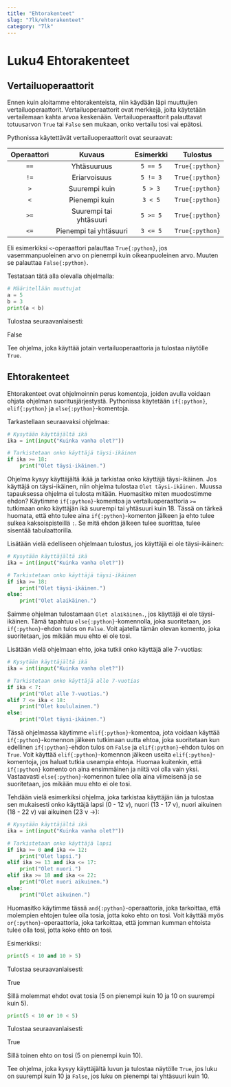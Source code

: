 ---
title: "Ehtorakenteet"
slug: "7lk/ehtorakenteet"
category: "7lk"
---

# Luku4 Ehtorakenteet

## Vertailuoperaattorit

Ennen kuin aloitamme ehtorakenteista, niin käydään läpi muuttujien vertailuoperaattorit. Vertailuoperaattorit ovat merkkejä, joita käytetään vertailemaan kahta arvoa keskenään. Vertailuoperaattorit palauttavat totuusarvon `True` tai `False` sen mukaan, onko vertailu tosi vai epätosi.

Pythonissa käytettävät vertailuoperaattorit ovat seuraavat:

| Operaattori | Kuvaus                | Esimerkki       | Tulostus |
|:-----------:|:---------------------:|:---------------:|:--------:|
| `==`        | Yhtäsuuruus           | `5 == 5`        | `True{:python}`   |
| `!=`        | Eriarvoisuus          | `5 != 3`        | `True{:python}`   |
| `>`         | Suurempi kuin         | `5 > 3`         | `True{:python}`   |
| `<`         | Pienempi kuin         | `3 < 5`         | `True{:python}`   |
| `>=`        | Suurempi tai yhtäsuuri| `5 >= 5`        | `True{:python}`   |
| `<=`        | Pienempi tai yhtäsuuri| `3 <= 5`        | `True{:python}`   |


Eli esimerkiksi `<`-operaattori palauttaa `True{:python}`, jos vasemmanpuoleinen arvo on pienempi kuin oikeanpuoleinen arvo. Muuten se palauttaa `False{:python}`.

Testataan tätä alla olevalla ohjelmalla:

```python
# Määritellään muuttujat
a = 5
b = 3
print(a < b)
```
Tulostaa seuraavanlaisesti:

<EsimerkkiTulostus>
False
</EsimerkkiTulostus>

<Harjoitus 
    name="Yksinkertainen vertailu"
    points={10}
    answer="True"
    level={1}
    >
Tee ohjelma, joka käyttää jotain vertailuoperaattoria ja tulostaa näytölle `True`.

</Harjoitus>

## Ehtorakenteet

Ehtorakenteet ovat ohjelmoinnin perus komentoja, joiden avulla voidaan ohjata ohjelman suoritusjärjestystä. Pythonissa käytetään `if{:python}`, `elif{:python}` ja `else{:python}`-komentoja.

Tarkastellaan seuraavaksi ohjelmaa:

```python
# Kysytään käyttäjältä ikä
ika = int(input("Kuinka vanha olet?"))

# Tarkistetaan onko käyttäjä täysi-ikäinen
if ika >= 18:
    print("Olet täysi-ikäinen.")
```

Ohjelma kysyy käyttäjältä ikää ja tarkistaa onko käyttäjä täysi-ikäinen. Jos käyttäjä on täysi-ikäinen, niin ohjelma tulostaa `Olet täysi-ikäinen.` Muussa tapauksessa ohjelma ei tulosta mitään. Huomasitko miten muodostimme ehdon? Käytimme `if{:python}`-komentoa ja vertailuoperaattoria `>=` tutkimaan onko käyttäjän ikä suurempi tai yhtäsuuri kuin 18. Tässä on tärkeä huomata, että ehto tulee aina `if{:python}`-komenton jälkeen ja ehto tulee sulkea kaksoispisteillä `:`.
Se mitä ehdon jälkeen tulee suorittaa, tulee sisentää tabulaattorilla.

Lisätään vielä edelliseen ohjelmaan tulostus, jos käyttäjä ei ole täysi-ikäinen:

```python
# Kysytään käyttäjältä ikä
ika = int(input("Kuinka vanha olet?"))

# Tarkistetaan onko käyttäjä täysi-ikäinen
if ika >= 18:
    print("Olet täysi-ikäinen.")
else:
    print("Olet alaikäinen.")
```

Saimme ohjelman tulostamaan `Olet alaikäinen.`, jos käyttäjä ei ole täysi-ikäinen. Tämä tapahtuu `else{:python}`-komennolla, joka suoritetaan, jos `if{:python}`-ehdon tulos on `False`. Voit ajatella tämän olevan komento, joka suoritetaan, jos mikään muu ehto ei ole tosi.

Lisätään vielä ohjelmaan ehto, joka tutkii onko käyttäjä alle 7-vuotias:

```python
# Kysytään käyttäjältä ikä
ika = int(input("Kuinka vanha olet?"))

# Tarkistetaan onko käyttäjä alle 7-vuotias
if ika < 7:
    print("Olet alle 7-vuotias.")
elif 7 <= ika < 18:
    print("Olet koululainen.")
else:
    print("Olet täysi-ikäinen.")
```

Tässä ohjelmassa käytimme `elif{:python}`-komentoa, jota voidaan käyttää `if{:python}`-komennon jälkeen tutkimaan uutta ehtoa, joka suoritetaan kun edellinen `if{:python}`-ehdon tulos on `False` ja `elif{:python}`-ehdon tulos on `True`. Voit käyttää `elif{:python}`-komennon jälkeen useita `elif{:python}`-komentoja, jos haluat tutkia useampia ehtoja. Huomaa kuitenkin, että `if{:python}` komento on aina ensimmäinen ja niitä voi olla vain yksi. Vastaavasti `else{:python}`-komennon tulee olla aina viimeisenä ja se suoritetaan, jos mikään muu ehto ei ole tosi.

Tehdään vielä esimerkiksi ohjelma, joka tarkistaa käyttäjän iän ja tulostaa sen mukaisesti onko käyttäjä lapsi (0 - 12 v), nuori (13 - 17 v), nuori aikuinen (18 - 22 v) vai aikuinen (23 v ->):

```python
# Kysytään käyttäjältä ikä
ika = int(input("Kuinka vanha olet?"))

# Tarkistetaan onko käyttäjä lapsi
if ika >= 0 and ika <= 12:
    print("Olet lapsi.")
elif ika >= 13 and ika <= 17:
    print("Olet nuori.")
elif ika >= 18 and ika <= 22:
    print("Olet nuori aikuinen.")
else:
    print("Olet aikuinen.")
```
Huomasitko käytimme tässä `and{:python}`-operaattoria, joka tarkoittaa, että molempien ehtojen tulee olla tosia, jotta koko ehto on tosi. Voit käyttää myös `or{:python}`-operaattoria, joka tarkoittaa, että jomman kumman ehtoista tulee olla tosi, jotta koko ehto on tosi.

Esimerkiksi:

```python
print(5 < 10 and 10 > 5)
```
Tulostaa seuraavanlaisesti:

<EsimerkkiTulostus>

True

</EsimerkkiTulostus>

Sillä molemmat ehdot ovat tosia (5 on pienempi kuin 10 ja 10 on suurempi kuin 5).

```python
print(5 < 10 or 10 < 5)
```
Tulostaa seuraavanlaisesti:

<EsimerkkiTulostus>

True

</EsimerkkiTulostus>

Sillä toinen ehto on tosi (5 on pienempi kuin 10).

<Harjoitus 
    name="Ensimmäinen ehto tehtävä"
    points={10}
    answer="Anna luku: 1
            False"
    level={1}
    input={[1]}
    >

Tee ohjelma, joka kysyy käyttäjältä luvun ja tulostaa näytölle `True`, jos luku on suurempi kuin 10 ja `False`, jos luku on pienempi tai yhtäsuuri kuin 10.

</Harjoitus>